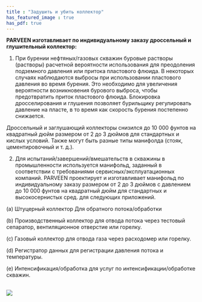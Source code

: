 ```yaml
---
title : "Задушить и убить коллектор"
has_featured_image : true
has_pdf: true
---
```


**PARVEEN изготавливает по индивидуальному заказу дроссельный и глушительный коллектор:**

1) При бурении нефтяных/газовых скважин буровые растворы (растворы) расчетной вероятности использования для преодоления подземного давления или притока пластового флюида. В некоторых случаях наблюдаются выбросы при использовании пластового давления во время бурения. Это необходимо для увеличения вероятности возникновения бурового выброса, чтобы предотвратить приток пластового флюида. Блокировка дросселирования и глушения позволяет бурильщику регулировать давление на пласте, в то время как скорость бурения постепенно снижается.

Дроссельный и заглушающий коллекторы снизился до 10 000 фунтов на квадратный дюйм размером от 2 до 3 дюймов для стандартных и кислых условий. Также могут быть разные типы манифолда (стояк, цементировочный и т. д.).

2) Для испытаний/завершений/вмешательств в скважины в промышленности используется манифольд, заданный в соответствии с требованиями сервисных/эксплуатационных компаний. PARVEEN проектирует и изготавливает манифольд по индивидуальному заказу размером от 2 до 3 дюймов с давлением до 10 000 фунтов на квадратный дюйм для стандартных и высокосернистых сред. для следующих приложений.

(a) Штуцерный коллектор Для обратного потока/обработки

(b) Производственный коллектор для отвода потока через тестовый сепаратор, вентиляционное отверстие или горелку.

(c) Газовый коллектор для отвода газа через расходомер или горелку.

(d) Регистратор данных для регистрации давления потока и температуры.

(e) Интенсификация/обработка для услуг по интенсификации/обработке скважин.

<br />

<Image src={image} />